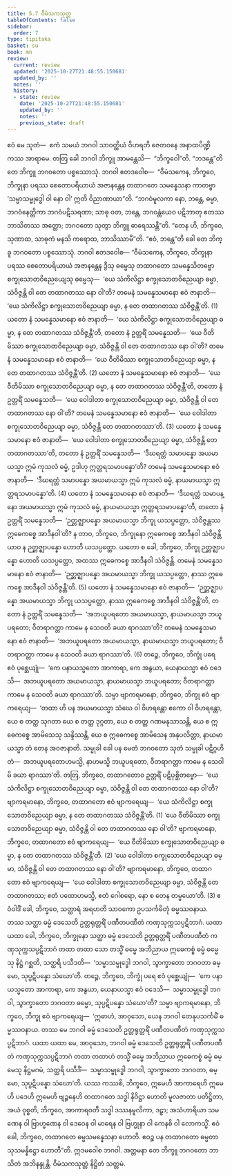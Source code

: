 ```yaml
---
title: 5.7 ဝီမံသကသုတ္တ
tableOfContents: false
sidebar:
  order: 7
type: tipitaka
basket: su
book: mn
review:
  current: review
  updated: '2025-10-27T21:48:55.150681'
  updated_by: ''
  notes: ''
  history:
  - state: review
    date: '2025-10-27T21:48:55.150681'
    updated_by: ''
    notes: ''
    previous_state: draft
---
```



<ReviewStatus review={frontmatter.review} showDetails={true} />

<HypothesisAnnotation frontmatter={frontmatter} />

<DynamicBreadcrumb />

<Division number="487" book="mn" e="ch" v="24">

<Paragraph number="1677" book="mn">
ဧဝံ မေ သုတံ—  ဧကံ သမယံ ဘဂဝါ သာဝတ္ထိယံ ဝိဟရတိ ဇေတဝနေ အနာထပိဏ္ဍိကဿ အာရာမေ. တတြ ခေါ ဘဂဝါ ဘိက္ခူ အာမန္တေသိ—  “ဘိက္ခဝေါ”တိ. “ဘဒန္တေ”တိ တေ ဘိက္ခူ ဘဂဝတော ပစ္စဿောသုံ. ဘဂဝါ ဧတဒဝေါစ—  “ဝီမံသကေန, ဘိက္ခဝေ, ဘိက္ခုနာ ပရဿ စေတောပရိယာယံ အဇာနန္တေန တထာဂတေ သမန္နေသနာ ကာတဗ္ဗာ ‘သမ္မာသမ္ဗုဒ္ဓေါ ဝါ နော ဝါ’ ဣတိ ဝိညာဏာယာ”တိ. “ဘဂဝံမူလကာ နော, ဘန္တေ, ဓမ္မာ, ဘဂဝံနေတ္တိကာ ဘဂဝံပဋိသရဏာ; သာဓု ဝတ, ဘန္တေ, ဘဂဝန္တံယေဝ ပဋိဘာတု ဧတဿ ဘာသိတဿ အတ္ထော; ဘဂဝတော သုတွာ ဘိက္ခူ ဓာရေဿန္တီ”တိ. “တေန ဟိ, ဘိက္ခဝေ, သုဏာထ, သာဓုကံ မနသိ ကရောထ, ဘာသိဿာမီ”တိ. “ဧဝံ, ဘန္တေ”တိ ခေါ တေ ဘိက္ခူ ဘဂဝတော ပစ္စဿောသုံ. ဘဂဝါ ဧတဒဝေါစ—
</Paragraph>

</Division>
<Division number="488" book="mn" e="ch" v="24">

<Paragraph number="1678" book="mn">
“ဝီမံသကေန, ဘိက္ခဝေ, ဘိက္ခုနာ ပရဿ စေတောပရိယာယံ အဇာနန္တေန ဒွီသု ဓမ္မေသု တထာဂတော သမန္နေသိတဗ္ဗော စက္ခုသောတဝိညေယျေသု ဓမ္မေသု—  ‘ယေ သံကိလိဋ္ဌာ စက္ခုသောတဝိညေယျာ ဓမ္မာ, သံဝိဇ္ဇန္တိ ဝါ တေ တထာဂတဿ နော ဝါ’တိ? တမေနံ သမန္နေသမာနော ဧဝံ ဇာနာတိ—  ‘ယေ သံကိလိဋ္ဌာ စက္ခုသောတဝိညေယျာ ဓမ္မာ, န တေ တထာဂတဿ သံဝိဇ္ဇန္တီ’တိ. (1)
</Paragraph>

<Paragraph number="1679" book="mn">
ယတော နံ သမန္နေသမာနော ဧဝံ ဇာနာတိ—  ‘ယေ သံကိလိဋ္ဌာ စက္ခုသောတဝိညေယျာ ဓမ္မာ, န တေ တထာဂတဿ သံဝိဇ္ဇန္တီ’တိ, တတော နံ ဥတ္တရိံ သမန္နေသတိ—  ‘ယေ ဝီတိမိဿာ စက္ခုသောတဝိညေယျာ ဓမ္မာ, သံဝိဇ္ဇန္တိ ဝါ တေ တထာဂတဿ နော ဝါ’တိ? တမေနံ သမန္နေသမာနော ဧဝံ ဇာနာတိ—  ‘ယေ ဝီတိမိဿာ စက္ခုသောတဝိညေယျာ ဓမ္မာ, န တေ တထာဂတဿ သံဝိဇ္ဇန္တီ’တိ. (2)
</Paragraph>

<Paragraph number="1680" book="mn">
ယတော နံ သမန္နေသမာနော ဧဝံ ဇာနာတိ—  ‘ယေ ဝီတိမိဿာ စက္ခုသောတဝိညေယျာ ဓမ္မာ, န တေ တထာဂတဿ သံဝိဇ္ဇန္တီ’တိ, တတော နံ ဥတ္တရိံ သမန္နေသတိ—  ‘ယေ ဝေါဒါတာ စက္ခုသောတဝိညေယျာ ဓမ္မာ, သံဝိဇ္ဇန္တိ ဝါ တေ တထာဂတဿ နော ဝါ’တိ? တမေနံ သမန္နေသမာနော ဧဝံ ဇာနာတိ—  ‘ယေ ဝေါဒါတာ စက္ခုသောတဝိညေယျာ ဓမ္မာ, သံဝိဇ္ဇန္တိ တေ တထာဂတဿာ’တိ. (3)
</Paragraph>

<Paragraph number="1681" book="mn">
ယတော နံ သမန္နေသမာနော ဧဝံ ဇာနာတိ—  ‘ယေ ဝေါဒါတာ စက္ခုသောတဝိညေယျာ ဓမ္မာ, သံဝိဇ္ဇန္တိ တေ တထာဂတဿာ’တိ, တတော နံ ဥတ္တရိံ သမန္နေသတိ—  ‘ဒီဃရတ္တံ သမာပန္နော အယမာယသ္မာ ဣမံ ကုသလံ ဓမ္မံ, ဥဒါဟု ဣတ္တရသမာပန္နော’တိ? တမေနံ သမန္နေသမာနော ဧဝံ ဇာနာတိ—  ‘ဒီဃရတ္တံ သမာပန္နော အယမာယသ္မာ ဣမံ ကုသလံ ဓမ္မံ, နာယမာယသ္မာ ဣတ္တရသမာပန္နော’တိ. (4)
</Paragraph>

<Paragraph number="1682" book="mn">
ယတော နံ သမန္နေသမာနော ဧဝံ ဇာနာတိ—  ‘ဒီဃရတ္တံ သမာပန္နော အယမာယသ္မာ ဣမံ ကုသလံ ဓမ္မံ, နာယမာယသ္မာ ဣတ္တရသမာပန္နော’တိ, တတော နံ ဥတ္တရိံ သမန္နေသတိ—  ‘ဉတ္တဇ္ဈာပန္နော အယမာယသ္မာ ဘိက္ခု ယသပ္ပတ္တော, သံဝိဇ္ဇန္တဿ ဣဓေကစ္စေ အာဒီနဝါ’တိ? န တာဝ, ဘိက္ခဝေ, ဘိက္ခုနော ဣဓေကစ္စေ အာဒီနဝါ သံဝိဇ္ဇန္တိ ယာဝ န ဉတ္တဇ္ဈာပန္နော ဟောတိ ယသပ္ပတ္တော. ယတော စ ခေါ, ဘိက္ခဝေ, ဘိက္ခု ဉတ္တဇ္ဈာပန္နော ဟောတိ ယသပ္ပတ္တော, အထဿ ဣဓေကစ္စေ အာဒီနဝါ သံဝိဇ္ဇန္တိ. တမေနံ သမန္နေသမာနော ဧဝံ ဇာနာတိ—  ‘ဉတ္တဇ္ဈာပန္နော အယမာယသ္မာ ဘိက္ခု ယသပ္ပတ္တော, နာဿ ဣဓေကစ္စေ အာဒီနဝါ သံဝိဇ္ဇန္တီ’တိ. (5)
</Paragraph>

<Paragraph number="1683" book="mn">
ယတော နံ သမန္နေသမာနော ဧဝံ ဇာနာတိ—  ‘ဉတ္တဇ္ဈာပန္နော အယမာယသ္မာ ဘိက္ခု ယသပ္ပတ္တော, နာဿ ဣဓေကစ္စေ အာဒီနဝါ သံဝိဇ္ဇန္တီ’တိ, တတော နံ ဥတ္တရိံ သမန္နေသတိ—  ‘အဘယူပရတော အယမာယသ္မာ, နာယမာယသ္မာ ဘယူပရတော; ဝီတရာဂတ္တာ ကာမေ န သေဝတိ ခယာ ရာဂဿာ’တိ? တမေနံ သမန္နေသမာနော ဧဝံ ဇာနာတိ—  ‘အဘယူပရတော အယမာယသ္မာ, နာယမာယသ္မာ ဘယူပရတော; ဝီတရာဂတ္တာ ကာမေ န သေဝတိ ခယာ ရာဂဿာ’တိ. (6)
</Paragraph>

<Paragraph number="1684" book="mn">
တဉ္စေ, ဘိက္ခဝေ, ဘိက္ခုံ ပရေ ဧဝံ ပုစ္ဆေယျုံ—  ‘ကေ ပနာယသ္မတော အာကာရာ, ကေ အနွယာ, ယေနာယသ္မာ ဧဝံ ဝဒေသိ—  အဘယူပရတော အယမာယသ္မာ, နာယမာယသ္မာ ဘယူပရတော; ဝီတရာဂတ္တာ ကာမေ န သေဝတိ ခယာ ရာဂဿာ’တိ. သမ္မာ ဗျာကရမာနော, ဘိက္ခဝေ, ဘိက္ခု ဧဝံ ဗျာကရေယျ—  ‘တထာ ဟိ ပန အယမာယသ္မာ သံဃေ ဝါ ဝိဟရန္တော ဧကော ဝါ ဝိဟရန္တော, ယေ စ တတ္ထ သုဂတာ ယေ စ တတ္ထ ဒုဂ္ဂတာ, ယေ စ တတ္ထ ဂဏမနုသာသန္တိ, ယေ စ ဣဓေကစ္စေ အာမိသေသု သန္ဒိဿန္တိ, ယေ စ ဣဓေကစ္စေ အာမိသေန အနုပလိတ္တာ, နာယမာယသ္မာ တံ တေန အဝဇာနာတိ. သမ္မုခါ ခေါ ပန မေတံ ဘဂဝတော သုတံ သမ္မုခါ ပဋိဂ္ဂဟိတံ—  အဘယူပရတောဟမသ္မိ, နာဟမသ္မိ ဘယူပရတော, ဝီတရာဂတ္တာ ကာမေ န သေဝါမိ ခယာ ရာဂဿာ’တိ.
</Paragraph>

</Division>
<Division number="489" book="mn" e="ch" v="24">

<Paragraph number="1685" book="mn">
တတြ, ဘိက္ခဝေ, တထာဂတောဝ ဥတ္တရိံ ပဋိပုစ္ဆိတဗ္ဗော—  ‘ယေ သံကိလိဋ္ဌာ စက္ခုသောတဝိညေယျာ ဓမ္မာ, သံဝိဇ္ဇန္တိ ဝါ တေ တထာဂတဿ နော ဝါ’တိ? ဗျာကရမာနော, ဘိက္ခဝေ, တထာဂတော ဧဝံ ဗျာကရေယျ—  ‘ယေ သံကိလိဋ္ဌာ စက္ခုသောတဝိညေယျာ ဓမ္မာ, န တေ တထာဂတဿ သံဝိဇ္ဇန္တီ’တိ. (1)
</Paragraph>

<Paragraph number="1686" book="mn">
‘ယေ ဝီတိမိဿာ စက္ခုသောတဝိညေယျာ ဓမ္မာ, သံဝိဇ္ဇန္တိ ဝါ တေ တထာဂတဿ နော ဝါ’တိ? ဗျာကရမာနော, ဘိက္ခဝေ, တထာဂတော ဧဝံ ဗျာကရေယျ—  ‘ယေ ဝီတိမိဿာ စက္ခုသောတဝိညေယျာ ဓမ္မာ, န တေ တထာဂတဿ သံဝိဇ္ဇန္တီ’တိ. (2)
</Paragraph>

<Paragraph number="1687" book="mn">
‘ယေ ဝေါဒါတာ စက္ခုသောတဝိညေယျာ ဓမ္မာ, သံဝိဇ္ဇန္တိ ဝါ တေ တထာဂတဿ နော ဝါ’တိ? ဗျာကရမာနော, ဘိက္ခဝေ, တထာဂတော ဧဝံ ဗျာကရေယျ—  ‘ယေ ဝေါဒါတာ စက္ခုသောတဝိညေယျာ ဓမ္မာ, သံဝိဇ္ဇန္တိ တေ တထာဂတဿ; ဧတံ ပထောဟမသ္မိ, ဧတံ ဂေါစရော, နော စ တေန တမ္မယော’တိ. (3)
</Paragraph>

<Paragraph number="1688" book="mn">
ဧဝံဝါဒိံ ခေါ, ဘိက္ခဝေ, သတ္ထာရံ အရဟတိ သာဝကော ဥပသင်္ကမိတုံ ဓမ္မဿဝနာယ. တဿ သတ္ထာ ဓမ္မံ ဒေသေတိ ဥတ္တရုတ္တရိံ ပဏီတပဏီတံ ကဏှသုက္ကသပ္ပဋိဘာဂံ. ယထာ ယထာ ခေါ, ဘိက္ခဝေ, ဘိက္ခုနော သတ္ထာ ဓမ္မံ ဒေသေတိ ဥတ္တရုတ္တရိံ ပဏီတပဏီတံ ကဏှသုက္ကသပ္ပဋိဘာဂံ တထာ တထာ သော တသ္မိံ ဓမ္မေ အဘိညာယ ဣဓေကစ္စံ ဓမ္မံ ဓမ္မေသု နိဋ္ဌံ ဂစ္ဆတိ, သတ္ထရိ ပသီဒတိ—  ‘သမ္မာသမ္ဗုဒ္ဓေါ ဘဂဝါ, သွာက္ခာတော ဘဂဝတာ ဓမ္မော, သုပ္ပဋိပန္နော သံဃော’တိ. တဉ္စေ, ဘိက္ခဝေ, ဘိက္ခုံ ပရေ ဧဝံ ပုစ္ဆေယျုံ—  ‘ကေ ပနာယသ္မတော အာကာရာ, ကေ အနွယာ, ယေနာယသ္မာ ဧဝံ ဝဒေသိ—  သမ္မာသမ္ဗုဒ္ဓေါ ဘဂဝါ, သွာက္ခာတော ဘဂဝတာ ဓမ္မော, သုပ္ပဋိပန္နော သံဃော’တိ? သမ္မာ ဗျာကရမာနော, ဘိက္ခဝေ, ဘိက္ခု ဧဝံ ဗျာကရေယျ—  ‘ဣဓာဟံ, အာဝုသော, ယေန ဘဂဝါ တေနုပသင်္ကမိံ ဓမ္မဿဝနာယ. တဿ မေ ဘဂဝါ ဓမ္မံ ဒေသေတိ ဥတ္တရုတ္တရိံ ပဏီတပဏီတံ ကဏှသုက္ကသပ္ပဋိဘာဂံ. ယထာ ယထာ မေ, အာဝုသော, ဘဂဝါ ဓမ္မံ ဒေသေတိ ဥတ္တရုတ္တရိံ ပဏီတပဏီတံ ကဏှသုက္ကသပ္ပဋိဘာဂံ တထာ တထာဟံ တသ္မိံ ဓမ္မေ အဘိညာယ ဣဓေကစ္စံ ဓမ္မံ ဓမ္မေသု နိဋ္ဌမဂမံ, သတ္ထရိ ပသီဒိံ—  သမ္မာသမ္ဗုဒ္ဓေါ ဘဂဝါ, သွာက္ခာတော ဘဂဝတာ, ဓမ္မော, သုပ္ပဋိပန္နော သံဃော’တိ.
</Paragraph>

</Division>
<Division number="490" book="mn" e="ch" v="24">

<Paragraph number="1689" book="mn">
ယဿ ကဿစိ, ဘိက္ခဝေ, ဣမေဟိ အာကာရေဟိ ဣမေဟိ ပဒေဟိ ဣမေဟိ ဗျဉ္ဇနေဟိ တထာဂတေ သဒ္ဓါ နိဝိဋ္ဌာ ဟောတိ မူလဇာတာ ပတိဋ္ဌိတာ, အယံ ဝုစ္စတိ, ဘိက္ခဝေ, အာကာရဝတီ သဒ္ဓါ ဒဿနမူလိကာ, ဒဠှာ; အသံဟာရိယာ သမဏေန ဝါ ဗြာဟ္မဏေန ဝါ ဒေဝေန ဝါ မာရေန ဝါ ဗြဟ္မုနာ ဝါ ကေနစိ ဝါ လောကသ္မိံ. ဧဝံ ခေါ, ဘိက္ခဝေ, တထာဂတေ ဓမ္မသမန္နေသနာ ဟောတိ. ဧဝဉ္စ ပန တထာဂတော ဓမ္မတာသုသမန္နိဋ္ဌော ဟောတီ”တိ.
</Paragraph>

<Paragraph number="1690" book="mn">
ဣဒမဝေါစ ဘဂဝါ. အတ္တမနာ တေ ဘိက္ခူ ဘဂဝတော ဘာသိတံ အဘိနန္ဒုန္တိ.

</Paragraph>
</Division>

<Paragraph number="1691" type="center" book="mn">
ဝီမံသကသုတ္တံ နိဋ္ဌိတံ သတ္တမံ.
</Paragraph>